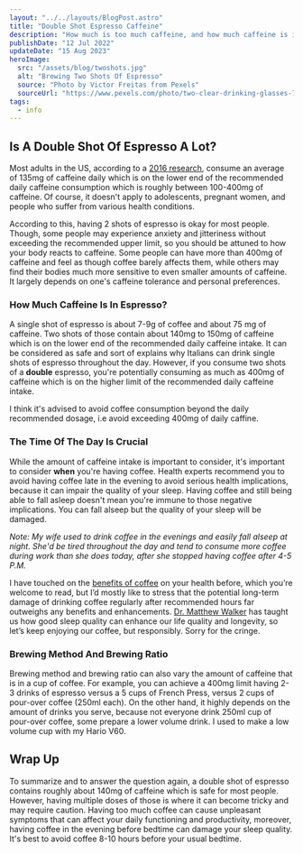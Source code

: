 ```yaml
---
layout: "../../layouts/BlogPost.astro"
title: "Double Shot Espresso Caffeine"
description: "How much is too much caffeine, and how much caffeine is in a double shot of espresso?"
publishDate: "12 Jul 2022"
updateDate: "15 Aug 2023"
heroImage:
  src: "/assets/blog/twoshots.jpg"
  alt: "Brewing Two Shots Of Espresso"
  source: "Photo by Victor Freitas from Pexels"
  sourceUrl: "https://www.pexels.com/photo/two-clear-drinking-glasses-733763/"
tags:
  - info
---
```



## Is A Double Shot Of Espresso A Lot?

Most adults in the US, according to a [2016 research](https://www.mdpi.com/2072-6643/8/3/154),
consume an average of 135mg of caffeine daily which is on the lower end
of the recommended daily caffeine consumption which is roughly between
100-400mg of caffeine. Of course, it doesn't apply to adolescents,
pregnant women, and people who suffer from various health conditions.

According to this, having 2 shots of espresso is okay for most people. Though, some people may experience anxiety and jitteriness without exceeding the recommended upper limit, so you should be attuned to how your body reacts to caffeine. Some people can have more than 400mg of caffeine and feel as though coffee barely affects them, while others may find their bodies much more sensitive to even smaller amounts of caffeine. It largely depends on one's caffeine tolerance and personal preferences. 

### How Much Caffeine Is In Espresso?
A single shot of espresso is about 7-9g of coffee and about 75 mg of caffeine. Two shots of those contain about 140mg to 150mg of caffeine which is on the lower end of the recommended daily caffeine intake. It can be considered as safe and sort of explains why Italians can drink single shots of espresso throughout the day. However, if you consume two shots of a **double** espresso, you're potentially consuming as much as 400mg of caffeine which is on the higher limit of the recommended daily caffeine intake. 

I think it's advised to avoid coffee consumption beyond the daily
recommended dosage, i.e avoid exceeding 400mg of daily caffine.

### The Time Of The Day Is Crucial

While the amount of caffeine intake is important to consider, it's
important to consider **when** you're having coffee. Health experts
recommend you to avoid having coffee late in the evening to avoid
serious health implications, because it can impair the quality of your sleep. Having coffee and still being able to fall asleep doesn't mean
you're immune to those negative implications. You can fall alseep but
the quality of your sleep will be damaged.

_Note: My wife used to drink coffee in the evenings and easily fall
alseep at night. She'd be tired throughout the day and tend to consume
more coffee during work than she does today, after she stopped having
coffee after 4-5 P.M._

<Note content="It is best to stop any caffeine intake 8-12 hours before bedtime to avoid any negative effects on your sleep." />

I have touched on the [benefits of coffee](/posts/coffee-and-health/) on your health before, which you’re welcome to read, but I’d mostly like to stress that the potential long-term damage of drinking coffee regularly after recommended hours far outweighs any benefits and enhancements. [Dr. Matthew Walker](https://www.youtube.com/watch?v=vxAoSgMM_L8) has taught us how good sleep quality can enhance our life quality and longevity, so let’s keep enjoying our coffee, but responsibly. Sorry for the cringe.

### Brewing Method And Brewing Ratio

Brewing method and brewing ratio can also vary the amount of caffeine
that is in a cup of coffee. For example, you can achieve a 400mg limit
having 2-3 drinks of espresso versus a 5 cups of French Press, versus
2 cups of pour-over coffee (250ml each). On the other hand, it highly
depends on the amount of drinks you serve, because not everyone drink
250ml cup of pour-over coffee, some prepare a lower volume drink. I used
to make a low volume cup with my Hario V60.


## Wrap Up
To summarize and to answer the question again, a double shot of espresso
contains roughly about 140mg of caffeine which is safe for most people.
However, having multiple doses of those is where it can become tricky
and may require caution. Having too much coffee can cause unpleasant
symptoms that can affect your daily functioning and productivity,
moreover, having coffee in the evening before bedtime can damage your
sleep quality. It's best to avoid coffee 8-10 hours before your usual
bedtime.


